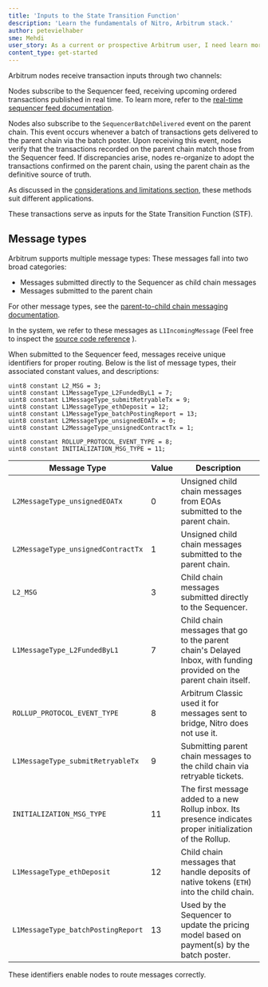 ```yaml
---
title: 'Inputs to the State Transition Function'
description: 'Learn the fundamentals of Nitro, Arbitrum stack.'
author: petevielhaber
sme: Mehdi
user_story: As a current or prospective Arbitrum user, I need learn more about Nitros design.
content_type: get-started
---
```


<a data-quicklook-from="arbitrum">Arbitrum</a> nodes receive <a data-quicklook-from="transaction">
  transaction
</a> inputs through two channels:

Nodes subscribe to the <a data-quicklook-from="sequencer">Sequencer</a> feed, receiving upcoming ordered transactions published in real time. To learn more, refer to the [real-time sequencer feed documentation](/how-arbitrum-works/deep-dives/sequencer.mdx#real-time-sequencer-feed).

Nodes also subscribe to the `SequencerBatchDelivered` event on the <a data-quicklook-from="parent-chain">parent chain</a>. This event occurs whenever a <a data-quicklook-from="batch">batch</a> of transactions gets delivered to the parent chain via the batch poster. Upon receiving this event, nodes verify that the transactions recorded on the parent chain match those from the Sequencer feed. If discrepancies arise, nodes re-organize to adopt the transactions confirmed on the parent chain, using the parent chain as the definitive source of truth.

As discussed in the [considerations and limitations section](/how-arbitrum-works/deep-dives/sequencer.mdx#considerations-and-limitations), these methods suit different applications.

These transactions serve as inputs for the <a data-quicklook-from="state-transition-function">State Transition Function</a> (STF).

## Message types

Arbitrum supports multiple message types: These messages fall into two broad categories:

- Messages submitted directly to the Sequencer as <a data-quicklook-from="child-chain">child chain</a> messages
- Messages submitted to the parent chain

For other message types, see the [parent-to-child chain messaging documentation](/how-arbitrum-works/deep-dives/l1-to-l2-messaging.mdx).

In the system, we refer to these messages as `L1IncomingMessage` (Feel free to inspect the [source code reference](https://github.com/OffchainLabs/nitro/blob/4ac7e9268e9885a025e0060c9ec30f9612f9e651/arbos/incomingmessage.go#L54) ).

When submitted to the Sequencer feed, messages receive unique identifiers for proper routing. Below is the list of message types, their associated constant values, and descriptions:

```solidity
uint8 constant L2_MSG = 3;
uint8 constant L1MessageType_L2FundedByL1 = 7;
uint8 constant L1MessageType_submitRetryableTx = 9;
uint8 constant L1MessageType_ethDeposit = 12;
uint8 constant L1MessageType_batchPostingReport = 13;
uint8 constant L2MessageType_unsignedEOATx = 0;
uint8 constant L2MessageType_unsignedContractTx = 1;

uint8 constant ROLLUP_PROTOCOL_EVENT_TYPE = 8;
uint8 constant INITIALIZATION_MSG_TYPE = 11;
```

| Message Type                       | Value | Description                                                                                                                                                    |
| ---------------------------------- | ----- | -------------------------------------------------------------------------------------------------------------------------------------------------------------- |
| `L2MessageType_unsignedEOATx`      | 0     | Unsigned child chain messages from EOAs submitted to the parent chain.                                                                                         |
| `L2MessageType_unsignedContractTx` | 1     | Unsigned child chain messages submitted to the parent chain.                                                                                                   |
| `L2_MSG`                           | 3     | Child chain messages submitted directly to the Sequencer.                                                                                                      |
| `L1MessageType_L2FundedByL1`       | 7     | Child chain messages that go to the parent chain's <a data-quicklook-from="delayed-inbox">Delayed Inbox</a>, with funding provided on the parent chain itself. |
| `ROLLUP_PROTOCOL_EVENT_TYPE`       | 8     | <a data-quicklook-from="arbitrum-classic">Arbitrum Classic</a> used it for messages sent to <a data-quicklook-from="bridge">bridge</a>, Nitro does not use it. |
| `L1MessageType_submitRetryableTx`  | 9     | Submitting parent chain messages to the child chain via retryable tickets.                                                                                     |
| `INITIALIZATION_MSG_TYPE`          | 11    | The first message added to a new Rollup inbox. Its presence indicates proper initialization of the Rollup.                                                     |
| `L1MessageType_ethDeposit`         | 12    | Child chain messages that handle deposits of native tokens (`ETH`) into the child chain.                                                                       |
| `L1MessageType_batchPostingReport` | 13    | Used by the Sequencer to update the pricing model based on payment(s) by the batch poster.                                                                     |

These identifiers enable nodes to route messages correctly.

